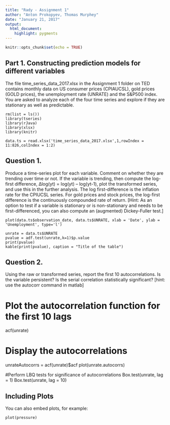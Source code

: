 ```yaml
---
title: "Rady - Assignment 1"
author: "Anton Prokopyev, Thomas Murphey"
date: "January 21, 2017"
output: 
  html_document: 
    highlight: pygments
---
```


```r
knitr::opts_chunk$set(echo = TRUE)
```

## Part 1. Constructing prediction models for different variables
The file time_series_data_2017.xlsx in the Assignment 1 folder on TED contains monthly data on US consumer prices (CPIAUCSL), gold prices (GOLD prices), the unemployment rate (UNRATE) and the S&P500 index. You are asked to analyze each of the four time series and explore if they are stationary as well as predictable.

```rsetup
rm(list = ls())
library(tseries)
library(rJava)
library(xlsx)
library(knitr)
```

```dataload
data.ts = read.xlsx('time_series_data_2017.xlsx',1,rowIndex = 11:826,colIndex = 1:2)
```

## Question 1.	
Produce a time-series plot for each variable. Comment on whether they are trending over time or not. If the variable is trending, then compute the log-first difference, Δlog(yt) = log(yt) – log(yt-1), plot the transformed series, and use this in the further analysis. The log first-difference is the inflation rate for the CPIUCSL series. For gold prices and stock prices, the log-first difference is the continuously compounded rate of return. [Hint: As an option to test if a variable is stationary or is non-stationary and needs to be first-differenced, you can also compute an (augmented) Dickey-Fuller test.]

```plotdataraw
plot(data.ts$observation_date, data.ts$UNRATE, xlab = 'Date', ylab = 'Unemployment', type='l')
```

```augmentedDickeyFuller
unrate = data.ts$UNRATE
pvalue = adf.test(unrate,k=1)$p.value
print(pvalue)
kable(print(pvalue), caption = "Title of the table")
```

## Question 2.
Using the raw or transformed series, report the first 10 autocorrelations. Is the variable persistent? Is the serial correlation statistically significant? [hint: use the autocorr command in matlab]

# Plot the autocorrelation function for the first 10 lags
acf(unrate)

# Display the autocorrelations
unrateAutocorrs = acf(unrate)$acf
plot(unrate.autocorrs)

#Perform LBQ tests for significance of autocorrelations
Box.test(unrate, lag = 1)
Box.test(unrate, lag = 10)

## Including Plots

You can also embed plots, for example:

```plot1
plot(pressure)
```